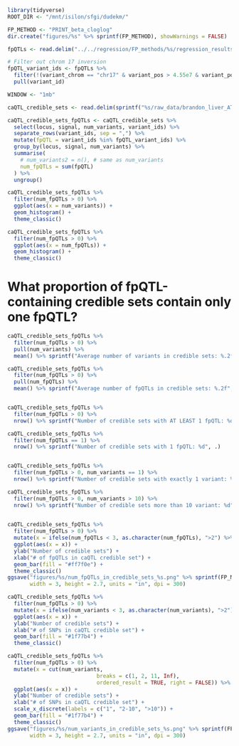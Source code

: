 ```r
library(tidyverse)
ROOT_DIR <- "/mnt/isilon/sfgi/dudekm/"
```

```r
FP_METHOD <- "PRINT_beta_cloglog"
dir.create("figures/%s" %>% sprintf(FP_METHOD), showWarnings = FALSE)

fpQTLs <- read.delim("../../regression/FP_methods/%s/regression_results/fpQTLs_covariates_FDR5.txt" %>% sprintf(FP_METHOD))
```

```r
# Filter out chrom 17 inversion
fpQTL_variant_ids <- fpQTLs %>%
  filter(!(variant_chrom == "chr17" & variant_pos > 4.55e7 & variant_pos < 4.64e7)) %>%
  pull(variant_id)
```


```r
WINDOW <- "1mb"

caQTL_credible_sets <- read.delim(sprintf("%s/raw_data/brandon_liver_ATAC/caQTL/fine_mapping/allVariants_summary_df_bw.%s.txt", ROOT_DIR, WINDOW))
```


```r
caQTL_credible_sets_fpQTLs <- caQTL_credible_sets %>%
  select(locus, signal, num_variants, variant_ids) %>%
  separate_rows(variant_ids, sep = ",") %>%
  mutate(fpQTL = variant_ids %in% fpQTL_variant_ids) %>%
  group_by(locus, signal, num_variants) %>%
  summarise(
    # num_variants2 = n(), # same as num_variants
    num_fpQTLs = sum(fpQTL)
  ) %>%
  ungroup()
```

```r
caQTL_credible_sets_fpQTLs %>%
  filter(num_fpQTLs > 0) %>%
  ggplot(aes(x = num_variants)) +
  geom_histogram() +
  theme_classic()

caQTL_credible_sets_fpQTLs %>%
  filter(num_fpQTLs > 0) %>%
  ggplot(aes(x = num_fpQTLs)) +
  geom_histogram() +
  theme_classic()
```
# What proportion of fpQTL-containing credible sets contain only one fpQTL?
```r
caQTL_credible_sets_fpQTLs %>%
  filter(num_fpQTLs > 0) %>%
  pull(num_variants) %>%
  mean() %>% sprintf("Average number of variants in credible sets: %.2f", .)

caQTL_credible_sets_fpQTLs %>%
  filter(num_fpQTLs > 0) %>%
  pull(num_fpQTLs) %>%
  mean() %>% sprintf("Average number of fpQTLs in credible sets: %.2f", .)


caQTL_credible_sets_fpQTLs %>%
  filter(num_fpQTLs > 0) %>%
  nrow() %>% sprintf("Number of credible sets with AT LEAST 1 fpQTL: %d", .)

caQTL_credible_sets_fpQTLs %>%
  filter(num_fpQTLs == 1) %>%
  nrow() %>% sprintf("Number of credible sets with 1 fpQTL: %d", .)


caQTL_credible_sets_fpQTLs %>%
  filter(num_fpQTLs > 0, num_variants == 1) %>%
  nrow() %>% sprintf("Number of credible sets with exactly 1 variant: %d", .)

caQTL_credible_sets_fpQTLs %>%
  filter(num_fpQTLs > 0, num_variants > 10) %>%
  nrow() %>% sprintf("Number of credible sets more than 10 variant: %d", .)
  
```

```r
caQTL_credible_sets_fpQTLs %>%
  filter(num_fpQTLs > 0) %>%
  mutate(x = ifelse(num_fpQTLs < 3, as.character(num_fpQTLs), ">2") %>% factor(levels = c("1", "2", ">2"))) %>%
  ggplot(aes(x = x)) +
  ylab("Number of credible sets") +
  xlab("# of fpQTLs in caQTL credible set") +
  geom_bar(fill = "#ff7f0e") +
  theme_classic()
ggsave("figures/%s/num_fpQTLs_in_credible_sets_%s.png" %>% sprintf(FP_METHOD, WINDOW),
       width = 3, height = 2.7, units = "in", dpi = 300)

caQTL_credible_sets_fpQTLs %>%
  filter(num_fpQTLs > 0) %>%
  mutate(x = ifelse(num_variants < 3, as.character(num_variants), ">2") %>% factor(levels = c("1", "2", ">2"))) %>%
  ggplot(aes(x = x)) +
  ylab("Number of credible sets") +
  xlab("# of SNPs in caQTL credible set") +
  geom_bar(fill = "#1f77b4") +
  theme_classic()
```


```r
caQTL_credible_sets_fpQTLs %>%
  filter(num_fpQTLs > 0) %>%
  mutate(x = cut(num_variants, 
                            breaks = c(1, 2, 11, Inf),
                            ordered_result = TRUE, right = FALSE)) %>%
  ggplot(aes(x = x)) +
  ylab("Number of credible sets") +
  xlab("# of SNPs in caQTL credible set") +
  scale_x_discrete(labels = c("1", "2-10", ">10")) +
  geom_bar(fill = "#1f77b4") +
  theme_classic()
ggsave("figures/%s/num_variants_in_credible_sets_%s.png" %>% sprintf(FP_METHOD, WINDOW),
       width = 3, height = 2.7, units = "in", dpi = 300)
```





